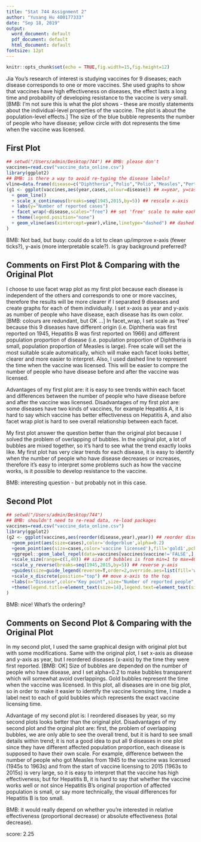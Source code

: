 ---
title: "Stat 744 Assignment 2"
author: "Yusang Hu 400177333"
date: "Sep 18, 2019"
output:
  word_document: default
  pdf_document: default
  html_document: default
fontsize: 12pt
---

```{r setup, include=FALSE}
knitr::opts_chunk$set(echo = TRUE,fig.width=15,fig.height=12)
```


Jia You's research of interest is studying vaccines for 9 diseases; each disease corresponds to one or more vaccines. She used graphs to show that vaccines have high effectiveness on diseases, the effect lasts a long time and probability of developing resistance to the vaccine is very small. 
[BMB: I'm not sure this is what the plot shows - these are mostly statements about the individual-level properties of the vaccine. The plot is about the population-level effects.]
The size of the blue bubble represents the number of people who have disease; yellow circle with dot represents the time when the vaccine was licensed.


## First Plot

```{r vaccines}
## setwd("/Users/admin/Desktop/744") ## BMB: please don't
vaccines=read.csv("vaccine_data_online.csv")
library(ggplot2)
## BMB: is there a way to avoid re-typing the disease labels?
vline=data.frame(disease=c("Diphtheria","Polio","Polio","Measles","Pertussis","Hepatitis A","Hepatitis A","Hepatitis B","Hepatitis B","Mumps","Rubella","Chickenpox"),year=c(1947,1955,1961,1963,1949,1995,2005,1981,1991,1967,1969,1995))
(g1 <- ggplot(vaccines,aes(year,cases,colour=disease)) ## x=year, y=cases, each color represents a disease
  + geom_line()
  + scale_x_continuous(breaks=seq(1945,2015,by=5)) ## rescale x-axis
  + labs(y="Number of reported cases")
  + facet_wrap(~disease,scales="free") ## set 'free' scale to make each facet looks better
  + theme(legend.position="none")
  + geom_vline(aes(xintercept=year),vline,linetype="dashed") ## dashed line represents the time of vaccine was licensed
)

```
BMB: Not bad, but busy: could do a lot to clean up/improve x-axis (fewer ticks?), y-axis (more interpretable scale?). Is gray background preferred?

## Comments on First Plot & Comparing with the Original Plot
I choose to use facet wrap plot as my first plot because each disease is independent of the others and corresponds to one or more vaccines, therefore the results will be more clearer if I separated 9 diseases and create graphs for each of them individually. I set x-axis as year and y-axis as number of people who have disease, each disease has its own color. [BMB: colours are redundant, but OK ...] In facet_wrap, I set scale as 'free' because this 9 diseases have different origin (i.e. Diphtheria was first reported on 1945, Hepatitis B was first reported on 1966) and different population proportion of disease (i.e. population proportion of Diphtheria is small, population proportion of Measles is large). Free scale will set the most suitable scale automatically, which will make each facet looks better, clearer and more easier to interpret. Also, I used dashed line to represent the time when the vaccine was licensed. This will be easier to compre the number of people who have disease before and after the vaccine was licensed. 

Advantages of my first plot are: it is easy to see trends within each facet and differences between the number of people who have disease before and after the vaccine was licensed. Disadvantages of my first plot are: some diseases have two kinds of vaccines, for example Hepatitis A, it is hard to say which vaccine has better effectiveness on Hepatitis A, and also facet wrap plot is hard to see overall relationship between each facet.

My first plot answer the question better than the original plot because I solved the problem of overlapping of bubbles. In the original plot, a lot of bubbles are mixed together, so it's hard to see what the trend exactly looks like. My first plot has very clear trends for each disease, it is easy to identify when the number of people who have disease decreases or increases, therefore it's easy to interpret some problems such as how the vaccine works, is it possible to develop resistance to the vaccine.

BMB: interesting question - but probably not in this case.

## Second Plot


```{r pressure, echo=FALSE}
## setwd("/Users/admin/Desktop/744")
## BMB: shouldn't need to re-read data, re-load packages
vaccines=read.csv("vaccine_data_online.csv")
library(ggplot2)
(g2 <- ggplot(vaccines,aes(reorder(disease,year),year)) ## reorder diseases by the time they were first reported
  +geom_point(aes(size=cases),color='dodgerblue',alpha=0.2)
  +geom_point(aes(size=cases,color='vaccine licensed'),fill='gold1',pch=21,alpha=0.4,data=vaccines[vaccines$vaccine!='FALSE',])
  +ggrepel::geom_label_repel(data=vaccines[vaccines$vaccine!='FALSE',],aes(label=c("1947",'1949','1955','1961','1963','1967','1969','1981','1991','1995','1995','2005')))
  +scale_size(range=c(1,40)) ## size of bubbles is from min=1 to max=40
  +scale_y_reverse(breaks=seq(1945,2015,by=5)) ## reverse y-axis
  +guides(size=guide_legend(reverse=T,order=2,override.aes=list(fill='white')),color=guide_legend(order=1,override.aes=list(fill='gold1',size=15))) ## rearrange two legends' order and positions
  +scale_x_discrete(position="top") ## move x-axis to the top
  +labs(x="Disease",color="Key point",size="Number of reported people",shape="Key point")## rename labels
  +theme(legend.title=element_text(size=14),legend.text=element_text(size=14))
)
```

BMB: nice! What's the ordering?

## Comments on Second Plot & Comparing with the Original Plot
In my second plot, I used the same graphical design with original plot but with some modifications. Same with the original plot, I set x-axis as disease and y-axis as year, but I reordered diseases (x-axis) by the time they were first reported. [BMB: OK] Size of bubbles are depended on the number of people who have disease, and I set alpha=0.2 to make bubbles transparent which will somewhat avoid overlappings. Gold bubbles represent the time when the vaccine was licensed. In this plot, all diseases are in one big plot, so in order to make it easier to identify the vaccine licensing time, I made a label next to each of gold bubbles which represents the exact vaccine licensing time.

Advantage of my second plot is: I reordered diseases by year, so my second plots looks better than the original plot. Disadvantages of my second plot and the orginal plot are: first, the problem of overlapping bubbles, we are only able to see the overall trend, but it is hard to see small details within trend; it is not a good idea to put all 9 diseases in one plot since they have different affected population proportion, each disease is supposed to have their own scale. For example, difference between the number of people who got Measles from 1945 to the vaccine was licensed (1945s to 1963s) and from the start of vaccine licensing to 2015 (1963s to 2015s) is very large, so it is easy to interpret that the vaccine has high effectiveness; but for Hepatitis B, it is hard to say that whether the vaccine works well or not since Hepatitis B's original proportion of affected population is small, or say more technically, the visual differences for Hepatitis B is too small.

BMB: it would really depend on whether you're interested in relative effectiveness (proportional decrease) or absolute effectiveness (total decrease).

score: 2.25
